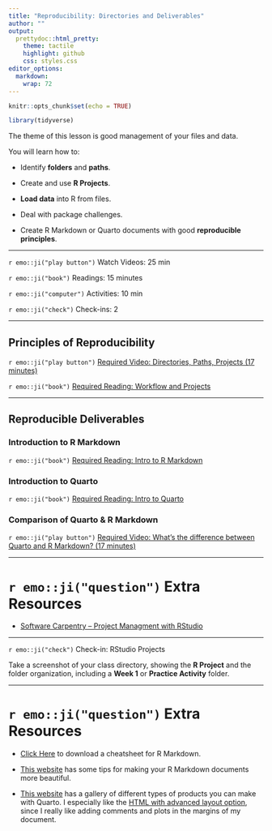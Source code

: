 ```yaml
---
title: "Reproducibility: Directories and Deliverables"
author: ""
output:
  prettydoc::html_pretty:
    theme: tactile
    highlight: github
    css: styles.css
editor_options: 
  markdown: 
    wrap: 72
---
```


```r
knitr::opts_chunk$set(echo = TRUE)
```

```r
library(tidyverse)
```

The theme of this lesson is good management of your files and data.

You will learn how to:

-   Identify **folders** and **paths**.

-   Create and use **R Projects**.

-   **Load data** into R from files.

-   Deal with package challenges.

-   Create R Markdown or Quarto documents with good **reproducible
    principles**.

------------------------------------------------------------------------

`r emo::ji("play button")` Watch Videos: 25 min

`r emo::ji("book")` Readings: 15 minutes

`r emo::ji("computer")` Activities: 10 min

`r emo::ji("check")` Check-ins: 2

------------------------------------------------------------------------

## Principles of Reproducibility

`r emo::ji("play button")` [Required Video: Directories, Paths, Projects
(17 minutes)]()

`r emo::ji("book")` [Required Reading: Workflow and
Projects](https://r4ds.had.co.nz/workflow-projects.html)

------------------------------------------------------------------------

## Reproducible Deliverables

### Introduction to R Markdown

`r emo::ji("book")` [Required Reading: Intro to R
Markdown](https://r4ds.had.co.nz/r-markdown.html)

### Introduction to Quarto

`r emo::ji("book")` [Required Reading: Intro to
Quarto](https://quarto.org/docs/get-started/hello/rstudio.html)

### Comparison of Quarto & R Markdown

`r emo::ji("play button")` [Required Video: What's the difference
between Quarto and R Markdown? (17 minutes)]()

------------------------------------------------------------------------

# `r emo::ji("question")` Extra Resources

-   [Software Carpentry -- Project Managment with
    RStudio](http://swcarpentry.github.io/r-novice-gapminder/02-project-intro/index.html)

------------------------------------------------------------------------

`r emo::ji("check")` Check-in: RStudio Projects

Take a screenshot of your class directory, showing the **R Project** and
the folder organization, including a **Week 1** or **Practice Activity**
folder.

------------------------------------------------------------------------

# `r emo::ji("question")` Extra Resources

-   [Click
    Here](https://www.rstudio.com/wp-content/uploads/2015/02/rmarkdown-cheatsheet.pdf)
    to download a cheatsheet for R Markdown.

-   [This website](https://holtzy.github.io/Pimp-my-rmd/) has some tips
    for making your R Markdown documents more beautiful.

-   [This website](https://quarto.org/docs/gallery/) has a gallery of
    different types of products you can make with Quarto. I especially
    like the [HTML with advanced layout
    option](https://quarto-dev.github.io/quarto-gallery/page-layout/tufte.html),
    since I really like adding comments and plots in the margins of my
    document.
